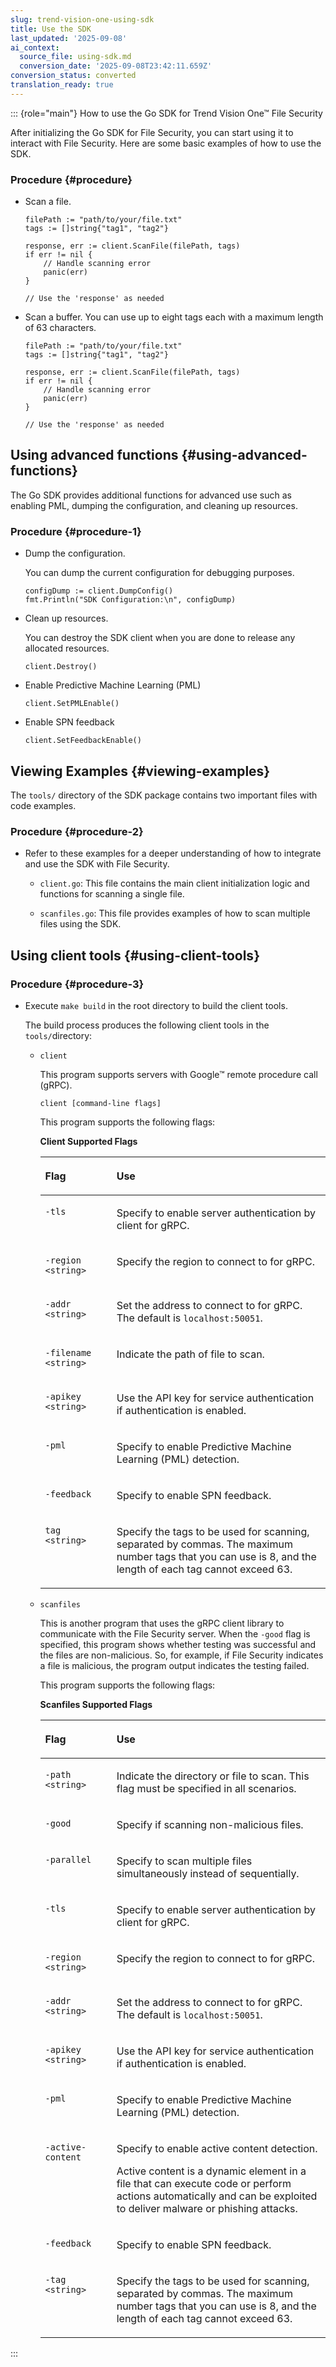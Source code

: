 ```yaml
---
slug: trend-vision-one-using-sdk
title: Use the SDK
last_updated: '2025-09-08'
ai_context:
  source_file: using-sdk.md
  conversion_date: '2025-09-08T23:42:11.659Z'
conversion_status: converted
translation_ready: true
---
```


::: {role="main"}
How to use the Go SDK for Trend Vision One™ File Security

After initializing the Go SDK for File Security, you can start using it to interact with File Security. Here are some basic examples of how to use the SDK.

### Procedure {#procedure}

- Scan a file.

  ``` codeblock
  filePath := "path/to/your/file.txt"
  tags := []string{"tag1", "tag2"}

  response, err := client.ScanFile(filePath, tags)
  if err != nil {
      // Handle scanning error
      panic(err)
  }

  // Use the 'response' as needed
  ```

- Scan a buffer. You can use up to eight tags each with a maximum length of 63 characters.

  ``` codeblock
  filePath := "path/to/your/file.txt"
  tags := []string{"tag1", "tag2"}

  response, err := client.ScanFile(filePath, tags)
  if err != nil {
      // Handle scanning error
      panic(err)
  }

  // Use the 'response' as needed
  ```

## Using advanced functions {#using-advanced-functions}

The Go SDK provides additional functions for advanced use such as enabling PML, dumping the configuration, and cleaning up resources.

### Procedure {#procedure-1}

- Dump the configuration.

  You can dump the current configuration for debugging purposes.

  ``` codeblock
  configDump := client.DumpConfig()
  fmt.Println("SDK Configuration:\n", configDump)
  ```

- Clean up resources.

  You can destroy the SDK client when you are done to release any allocated resources.

  ``` codeblock
  client.Destroy()
  ```

- Enable Predictive Machine Learning (PML)

  ``` codeblock
  client.SetPMLEnable()
  ```

- Enable SPN feedback

  ``` codeblock
  client.SetFeedbackEnable()
  ```

## Viewing Examples {#viewing-examples}

The `tools/` directory of the SDK package contains two important files with code examples.

### Procedure {#procedure-2}

- Refer to these examples for a deeper understanding of how to integrate and use the SDK with File Security.

  - `client.go`: This file contains the main client initialization logic and functions for scanning a single file.

  - `scanfiles.go`: This file provides examples of how to scan multiple files using the SDK.

## Using client tools {#using-client-tools}

### Procedure {#procedure-3}

- Execute `make build` in the root directory to build the client tools.

  The build process produces the following client tools in the `tools/`directory:

  - `client`

    This program supports servers with Google™ remote procedure call (gRPC).

    ``` codeblock
    client [command-line flags]
    ```

    This program supports the following flags:

    **Client Supported Flags**

    <table>
    <colgroup>
    <col style="width: 25%" />
    <col style="width: 75%" />
    </colgroup>
    <thead style="text-align: left;">
    <tr>
    <th style="text-align: left;"><p>Flag</p></th>
    <th style="text-align: left;"><p>Use</p></th>
    </tr>
    </thead>
    <tbody style="text-align: left;">
    <tr>
    <td style="text-align: left; vertical-align: top;"><p><code>-tls</code></p></td>
    <td style="text-align: left; vertical-align: top;"><p>Specify to enable server authentication by client for gRPC.</p></td>
    </tr>
    <tr>
    <td style="text-align: left; vertical-align: top;"><p><code>-region &lt;string&gt;</code></p></td>
    <td style="text-align: left; vertical-align: top;"><p>Specify the region to connect to for gRPC.</p></td>
    </tr>
    <tr>
    <td style="text-align: left; vertical-align: top;"><p><code>-addr &lt;string&gt;</code></p></td>
    <td style="text-align: left; vertical-align: top;"><p>Set the address to connect to for gRPC. The default is <code>localhost:50051</code>.</p></td>
    </tr>
    <tr>
    <td style="text-align: left; vertical-align: top;"><p><code>-filename &lt;string&gt;</code></p></td>
    <td style="text-align: left; vertical-align: top;"><p>Indicate the path of file to scan.</p></td>
    </tr>
    <tr>
    <td style="text-align: left; vertical-align: top;"><p><code>-apikey &lt;string&gt;</code></p></td>
    <td style="text-align: left; vertical-align: top;"><p>Use the API key for service authentication if authentication is enabled.</p></td>
    </tr>
    <tr>
    <td style="text-align: left; vertical-align: top;"><p><code>-pml</code></p></td>
    <td style="text-align: left; vertical-align: top;"><p>Specify to enable Predictive Machine Learning (PML) detection.</p></td>
    </tr>
    <tr>
    <td style="text-align: left; vertical-align: top;"><p><code>-feedback</code></p></td>
    <td style="text-align: left; vertical-align: top;"><p>Specify to enable SPN feedback.</p></td>
    </tr>
    <tr>
    <td style="text-align: left; vertical-align: top;"><p><code>tag &lt;string&gt;</code></p></td>
    <td style="text-align: left; vertical-align: top;"><p>Specify the tags to be used for scanning, separated by commas. The maximum number tags that you can use is 8, and the length of each tag cannot exceed 63.</p></td>
    </tr>
    </tbody>
    </table>

  - `scanfiles`

    This is another program that uses the gRPC client library to communicate with the File Security server. When the `-good` flag is specified, this program shows whether testing was successful and the files are non-malicious. So, for example, if File Security indicates a file is malicious, the program output indicates the testing failed.

    This program supports the following flags:

    **Scanfiles Supported Flags**

    <table>
    <colgroup>
    <col style="width: 25%" />
    <col style="width: 75%" />
    </colgroup>
    <thead style="text-align: left;">
    <tr>
    <th style="text-align: left;"><p>Flag</p></th>
    <th style="text-align: left;"><p>Use</p></th>
    </tr>
    </thead>
    <tbody style="text-align: left;">
    <tr>
    <td style="text-align: left; vertical-align: top;"><p><code>-path &lt;string&gt;</code></p></td>
    <td style="text-align: left; vertical-align: top;"><p>Indicate the directory or file to scan. This flag must be specified in all scenarios.</p></td>
    </tr>
    <tr>
    <td style="text-align: left; vertical-align: top;"><p><code>-good</code></p></td>
    <td style="text-align: left; vertical-align: top;"><p>Specify if scanning non-malicious files.</p></td>
    </tr>
    <tr>
    <td style="text-align: left; vertical-align: top;"><p><code>-parallel</code></p></td>
    <td style="text-align: left; vertical-align: top;"><p>Specify to scan multiple files simultaneously instead of sequentially.</p></td>
    </tr>
    <tr>
    <td style="text-align: left; vertical-align: top;"><p><code>-tls</code></p></td>
    <td style="text-align: left; vertical-align: top;"><p>Specify to enable server authentication by client for gRPC.</p></td>
    </tr>
    <tr>
    <td style="text-align: left; vertical-align: top;"><p><code>-region &lt;string&gt;</code></p></td>
    <td style="text-align: left; vertical-align: top;"><p>Specify the region to connect to for gRPC.</p></td>
    </tr>
    <tr>
    <td style="text-align: left; vertical-align: top;"><p><code>-addr &lt;string&gt;</code></p></td>
    <td style="text-align: left; vertical-align: top;"><p>Set the address to connect to for gRPC. The default is <code>localhost:50051</code>.</p></td>
    </tr>
    <tr>
    <td style="text-align: left; vertical-align: top;"><p><code>-apikey &lt;string&gt;</code></p></td>
    <td style="text-align: left; vertical-align: top;"><p>Use the API key for service authentication if authentication is enabled.</p></td>
    </tr>
    <tr>
    <td style="text-align: left; vertical-align: top;"><p><code>-pml</code></p></td>
    <td style="text-align: left; vertical-align: top;"><p>Specify to enable Predictive Machine Learning (PML) detection.</p></td>
    </tr>
    <tr>
    <td style="text-align: left; vertical-align: top;"><p><code>-active-content</code></p></td>
    <td style="text-align: left; vertical-align: top;"><p>Specify to enable active content detection.</p>
    <p>Active content is a dynamic element in a file that can execute code or perform actions automatically and can be exploited to deliver malware or phishing attacks.</p></td>
    </tr>
    <tr>
    <td style="text-align: left; vertical-align: top;"><p><code>-feedback</code></p></td>
    <td style="text-align: left; vertical-align: top;"><p>Specify to enable SPN feedback.</p></td>
    </tr>
    <tr>
    <td style="text-align: left; vertical-align: top;"><p><code>-tag &lt;string&gt;</code></p></td>
    <td style="text-align: left; vertical-align: top;"><p>Specify the tags to be used for scanning, separated by commas. The maximum number tags that you can use is 8, and the length of each tag cannot exceed 63.</p></td>
    </tr>
    </tbody>
    </table>
:::
